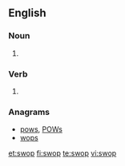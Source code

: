 ==English==

===Noun===
{{en-noun}}

# {{alternative spelling of|[[swap]]}}

===Verb===
{{en-verb|swops|swopping|swopped}}

# {{alternative spelling of|[[swap]]}}

===Anagrams===
* [[pows#English|pows]], [[POWs#English|POWs]]
* [[wops#English|wops]]

[[et:swop]]
[[fi:swop]]
[[te:swop]]
[[vi:swop]]